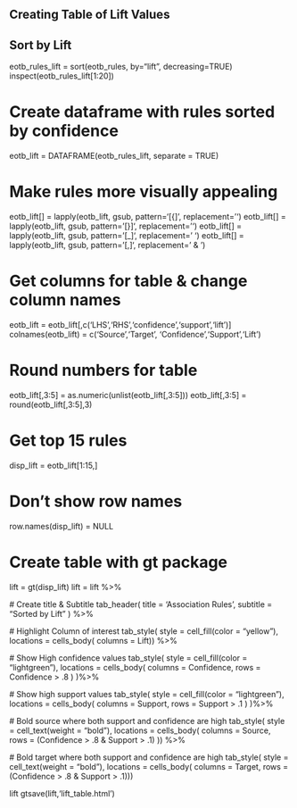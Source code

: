 ## Creating Table of Lift Values

## Sort by Lift
eotb_rules_lift = sort(eotb_rules, by="lift", decreasing=TRUE)
inspect(eotb_rules_lift[1:20])

# Create dataframe with rules sorted by confidence
eotb_lift = DATAFRAME(eotb_rules_lift, separate = TRUE)

# Make rules more visually appealing
eotb_lift[] = lapply(eotb_lift, gsub, pattern='[{]', replacement='')
eotb_lift[] = lapply(eotb_lift, gsub, pattern='[}]', replacement='')
eotb_lift[] = lapply(eotb_lift, gsub, pattern='[_]', replacement=' ')
eotb_lift[] = lapply(eotb_lift, gsub, pattern='[,]', replacement=' & ')

# Get columns for table & change column names
eotb_lift = eotb_lift[,c('LHS','RHS','confidence','support','lift')]
colnames(eotb_lift) = c('Source','Target', 'Confidence','Support','Lift')

# Round numbers for table
eotb_lift[,3:5] = as.numeric(unlist(eotb_lift[,3:5]))
eotb_lift[,3:5] = round(eotb_lift[,3:5],3)

# Get top 15 rules
disp_lift = eotb_lift[1:15,]

# Don't show row names
row.names(disp_lift) = NULL


# Create table with gt package
lift = gt(disp_lift)
lift = lift %>%
  
  # Create title & Subtitle
  tab_header(
    title = 'Association Rules',
    subtitle = "Sorted by Lift"
  ) %>%
  
  # Highlight Column of interest
  tab_style(
    style = cell_fill(color = "yellow"),
    locations = cells_body(
      columns = Lift)) %>%
  
  # Show High confidence values
  tab_style(
    style = cell_fill(color = "lightgreen"),
    locations = cells_body(
      columns = Confidence,
      rows = Confidence > .8
    )
  )%>%
  
  # Show high support values
  tab_style(
    style = cell_fill(color = "lightgreen"),
    locations = cells_body(
      columns = Support,
      rows = Support > .1
    )
  )%>%
  
  # Bold source where both support and confidence are high
  tab_style(
    style = cell_text(weight = "bold"),
    locations = cells_body(
      columns = Source,
      rows = (Confidence > .8 & Support > .1)
  )) %>%
  
  # Bold target where both support and confidence are high
  tab_style(
    style = cell_text(weight = "bold"),
    locations = cells_body(
      columns = Target,
      rows = (Confidence > .8 & Support > .1)))

lift
gtsave(lift,'lift_table.html')

